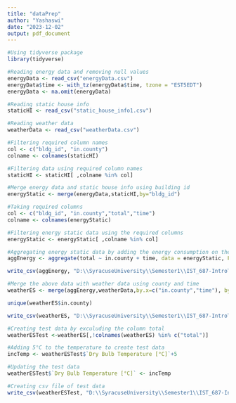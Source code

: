 ---
title: "dataPrep"
author: "Yashaswi"
date: "2023-12-02"
output: pdf_document
---

```{r}
#Using tidyverse package
library(tidyverse)
```


```{r}
#Reading energy data and removing null values
energyData <- read_csv("energyData.csv")
energyData$time <- with_tz(energyData$time, tzone = "EST5EDT")
energyData <- na.omit(energyData)
```



```{r}
#Reading static house info
staticHI <- read_csv("static_house_info1.csv")
```

```{r}
#Reading weather data
weatherData <- read_csv("weatherData.csv")
```


```{r}
#Filtering required column names
col <- c("bldg_id", "in.county")
colname <- colnames(staticHI)
```


```{r}
#Filtering data using required column names
staticHI <- staticHI[ ,colname %in% col]
```

```{r}
#Merge energy data and static house info using building id
energyStatic <- merge(energyData,staticHI,by="bldg_id")
```

```{r}
#Taking required columns
col <- c("bldg_id", "in.county","total","time")
colname <- colnames(energyStatic)
```


```{r}
#Filtering energy static data using the required columns
energyStatic <- energyStatic[ ,colname %in% col]
```


```{r}
#Aggregating energy static data by adding the energy consumption on the basis of county and time
aggEnergy <- aggregate(total ~ in.county + time, data = energyStatic, FUN = sum, na.rm = TRUE)
```

```{r}
write_csv(aggEnergy, "D:\\SyracuseUniversity\\Semester1\\IST_687-IntroToDataScience\\IST687-FinalProject\\aggEnergy.csv")
```

```{r}
#Merge the above data with weather data using county and time
weatherES <- merge(aggEnergy,weatherData,by.x=c("in.county","time"), by.y = c("county_id","date_time"), all.x = TRUE)
```

```{r}
unique(weatherES$in.county)
```


```{r}
write_csv(weatherES, "D:\\SyracuseUniversity\\Semester1\\IST_687-IntroToDataScience\\IST687-FinalProject\\weatherES.csv")
```

```{r}
#Creating test data by exculuding the column total
weatherESTest <-weatherES[,!colnames(weatherES) %in% c("total")]
```

```{r}
#Adding 5°C to the temperature to create test data
incTemp <- weatherESTest$`Dry Bulb Temperature [°C]`+5
```

```{r}
#Updating the test data
weatherESTest$`Dry Bulb Temperature [°C]` <- incTemp
```

```{r}

#Creating csv file of test data
write_csv(weatherESTest, "D:\\SyracuseUniversity\\Semester1\\IST_687-IntroToDataScience\\IST687-FinalProject\\weatherESTest.csv")
```
